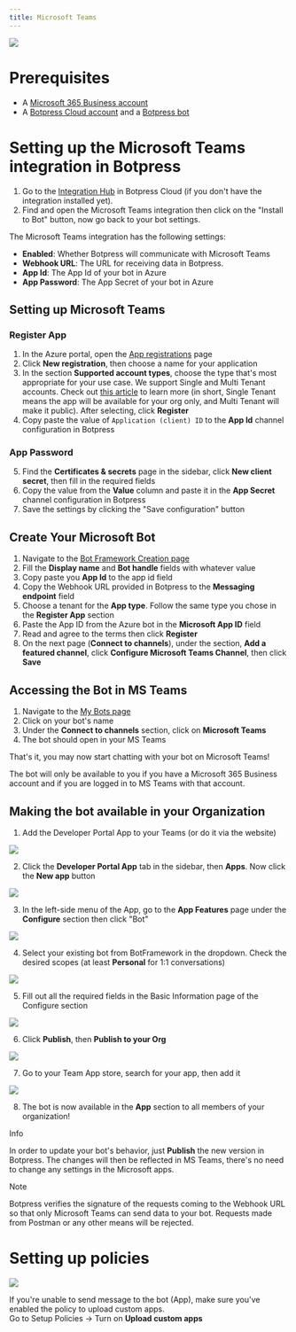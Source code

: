 ```yaml
---
title: Microsoft Teams
---
```



<img src="./assets/microsoft-teams.png" />

# Prerequisites

* A [Microsoft 365 Business account](https://www.microsoft.com/en-us/microsoft-365/business/)
* A [Botpress Cloud account](https://sso.botpress.cloud) and a [Botpress bot](/guides/quick-start)

# Setting up the Microsoft Teams integration in Botpress

1. Go to the [Integration Hub](https://app.botpress.cloud/hub) in Botpress Cloud (if you don't have the integration installed yet).
2. Find and open the Microsoft Teams integration then click on the "Install to Bot" button, now go back to your bot settings.

The Microsoft Teams integration has the following settings:

* **Enabled**: Whether Botpress will communicate with Microsoft Teams
* **Webhook URL**: The URL for receiving data in Botpress.
* **App Id**: The App Id of your bot in Azure
* **App Password**: The App Secret of your bot in Azure

## Setting up Microsoft Teams

### Register App

1. In the Azure portal, open the [App registrations](https://portal.azure.com#blade/Microsoft_AAD_RegisteredApps/ApplicationsListBlade) page
2. Click **New registration**, then choose a name for your application
3. In the section **Supported account types**, choose the type that's most appropriate for your use case. We support Single and Multi Tenant accounts. Check out [this article](https://learn.microsoft.com/en-us/security/zero-trust/develop/identity-supported-account-types) to learn more (in short, Single Tenant means the app will be available for your org only, and Multi Tenant will make it public). After selecting, click **Register**
4. Copy paste the value of `Application (client) ID` to the **App Id** channel configuration in Botpress

### App Password

5. Find the **Certificates & secrets** page in the sidebar, click **New client secret**, then fill in the required fields
6. Copy the value from the **Value** column and paste it in the **App Secret** channel configuration in Botpress
7. Save the settings by clicking the "Save configuration" button

## Create Your Microsoft Bot

1. Navigate to the [Bot Framework Creation page](https://dev.botframework.com/bots/new)
2. Fill the **Display name** and **Bot handle** fields with whatever value
3. Copy paste you **App Id** to the app id field
4. Copy the Webhook URL provided in Botpress to the **Messaging endpoint** field
5. Choose a tenant for the **App type**. Follow the same type you chose in the **Register App** section
6. Paste the App ID from the Azure bot in the **Microsoft App ID** field
7. Read and agree to the terms then click **Register**
8. On the next page (**Connect to channels**), under the section, **Add a featured channel**, click **Configure Microsoft Teams Channel**, then click **Save**

## Accessing the Bot in MS Teams

1. Navigate to the [My Bots page](https://dev.botframework.com/bots/)
2. Click on your bot's name
3. Under the **Connect to channels** section, click on **Microsoft Teams**
4. The bot should open in your MS Teams

That's it, you may now start chatting with your bot on Microsoft Teams!

<Note>
The bot will only be available to you if you have a Microsoft 365 Business account and if you are logged in to MS Teams with that account.
</Note>

## Making the bot available in your Organization

1. Add the Developer Portal App to your Teams (or do it via the website)

<img src="./assets/microsoft-teams-apps.png" />

2. Click the **Developer Portal App** tab in the sidebar, then **Apps**. Now click the **New app** button

<img src="./assets/microsoft-teams-dev-portal.png" />

3. In the left-side menu of the App, go to the **App Features** page under the **Configure** section then click "Bot"

<img src="./assets/microsoft-teams-app-features.png" />

4. Select your existing bot from BotFramework in the dropdown. Check the desired scopes (at least **Personal** for 1:1 conversations)

<img src="./assets/microsoft-teams-scopes.png" />

5. Fill out all the required fields in the Basic Information page of the Configure section

<img src="./assets/microsoft-teams-app-info.png" />

6. Click **Publish**, then **Publish to your Org**

<img src="./assets/microsoft-teams-publish.png" />

7. Go to your Team App store, search for your app, then add it

<img src="./assets/microsoft-teams-botpress-app.png" />

8. The bot is now available in the **App** section to all members of your organization!

<Info>
Info

In order to update your bot's behavior, just **Publish** the new version in Botpress. The changes will then be reflected in MS Teams, there's no need to change any settings in the Microsoft apps.
</Info>

<Note>
Note

Botpress verifies the signature of the requests coming to the Webhook URL so that only Microsoft Teams can send data to your bot. Requests made from Postman or any other means will be rejected.
</Note>

# Setting up policies

<img src="./assets/microsoft-teams-admin-center.png" />

If you're unable to send message to the bot (App), make sure you've enabled the policy to upload custom apps.\
Go to Setup Policies -> Turn on **Upload custom apps**
